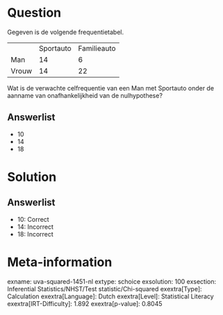 Question
========

Gegeven is de volgende frequentietabel.

  ------- ----------- -------------
          Sportauto   Familieauto
  Man     14          6
  Vrouw   14          22
  ------- ----------- -------------

Wat is de verwachte celfrequentie van een Man met Sportauto onder de
aanname van onafhankelijkheid van de nulhypothese?

Answerlist
----------

* 10
* 14
* 18

Solution
========

Answerlist
----------

* 10: Correct
* 14: Incorrect
* 18: Incorrect

Meta-information
================
exname: uva-squared-1451-nl
extype: schoice
exsolution: 100
exsection: Inferential Statistics/NHST/Test statistic/Chi-squared
exextra[Type]: Calculation
exextra[Language]: Dutch
exextra[Level]: Statistical Literacy
exextra[IRT-Difficulty]: 1.892
exextra[p-value]: 0.8045
